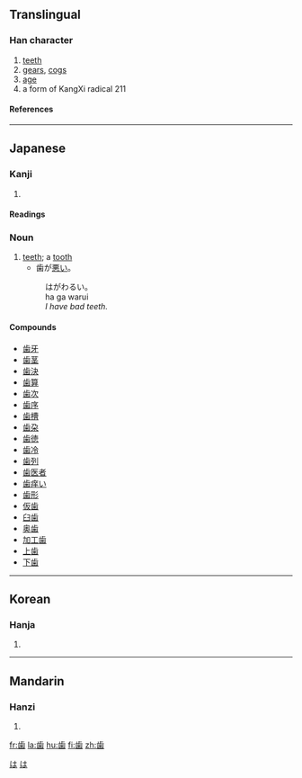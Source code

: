 {{see|齒}}

==Translingual==
===Han character===
{{Han char|rn=211|rad=齒|as=00|sn=12|four=|canj=卜一山火木 (YMUFD)}}
# [[teeth]]
# [[gear]]s, [[cog]]s
# [[age]]
# a form of KangXi radical 211
====References====
{{Han ref|kx=0576.421|dkj=16323|dj=0967.140|hdz=21443.160|uh=6B6F|ud=27503}}
----
== Japanese ==

=== Kanji ===
{{ja-kanji|grade=3|rs=齒00}}
# {{defn|Japanese}} 
====Readings====
{{ja-readings|on=[[し]] (shi)|kun=[[は]] (ha), [[よわい]] (yowai), [[よわいする]] (yowaisuru)}}

=== Noun ===
{{ja-noun|k|hira=は|rom=ha}}

#[[teeth]]; a [[tooth]]
#*歯が[[悪い]]。
#:はがわるい。
#:ha ga warui
#:''I have bad teeth.''

====Compounds====
*[[歯牙]]
*[[歯茎]]
*[[歯決]]
*[[歯算]]
*[[歯次]]
*[[歯序]]
*[[歯槽]]
*[[歯朶]]
*[[歯徳]]
*[[歯冷]]
*[[歯列]]
* [[歯医者]]
* [[歯痒い]]
* [[歯形]]
* [[仮歯]]
* [[臼歯]]
* [[奥歯]]
* [[加工歯]]
*[[上歯]]
*[[下歯]]

[[Category:1000_Japanese_basic_words|は]]
[[Category:Japanese nouns|は]]

----

==Korean==
===Hanja===
{{ko-hanja|hangeul=[[치]]|eumhun=|rv=chi|mr=ch'i|y=chi}}
# {{defn|Korean}}
----
==Mandarin==
===Hanzi===
{{cmn-hanzi|pin=[[chǐ]] (chi3)|wg=ch'ih<sup>3</sup>}}
# {{defn|Mandarin}}

[[fr:歯]]
[[la:歯]]
[[hu:歯]]
[[fi:歯]]
[[zh:歯]]